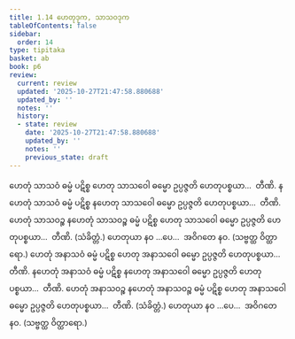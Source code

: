 ```yaml
---
title: 1.14 ဟေတုဒုက, သာသဝဒုက
tableOfContents: false
sidebar:
  order: 14
type: tipitaka
basket: ab
book: p6
review:
  current: review
  updated: '2025-10-27T21:47:58.880688'
  updated_by: ''
  notes: ''
  history:
  - state: review
    date: '2025-10-27T21:47:58.880688'
    updated_by: ''
    notes: ''
    previous_state: draft
---
```



<ReviewStatus review={frontmatter.review} showDetails={true} />

<HypothesisAnnotation frontmatter={frontmatter} />

<DynamicBreadcrumb />

<Division number="34" book="p6" e="ch" v="39" p="47">

<Paragraph number="99" book="p6">
ဟေတုံ သာသဝံ ဓမ္မံ ပဋိစ္စ ဟေတု သာသဝေါ ဓမ္မော ဥပ္ပဇ္ဇတိ ဟေတုပစ္စယာ…  တီဏိ.
</Paragraph>

<Paragraph number="100" book="p6">
နဟေတုံ သာသဝံ ဓမ္မံ ပဋိစ္စ နဟေတု သာသဝေါ ဓမ္မော ဥပ္ပဇ္ဇတိ ဟေတုပစ္စယာ…  တီဏိ.
</Paragraph>

<Paragraph number="101" book="p6">
ဟေတုံ သာသဝဉ္စ နဟေတုံ သာသဝဉ္စ ဓမ္မံ ပဋိစ္စ ဟေတု သာသဝေါ ဓမ္မော ဥပ္ပဇ္ဇတိ ဟေတုပစ္စယာ…  တီဏိ. (သံခိတ္တံ.)
</Paragraph>

<Paragraph number="102" book="p6">
ဟေတုယာ နဝ …ပေ…  အဝိဂတေ နဝ. (သဗ္ဗတ္ထ ဝိတ္ထာရော.)
</Paragraph>

</Division>
<Division number="35" book="p6" e="ch" v="39" p="48">

<Paragraph number="103" book="p6">
ဟေတုံ အနာသဝံ ဓမ္မံ ပဋိစ္စ ဟေတု အနာသဝေါ ဓမ္မော ဥပ္ပဇ္ဇတိ ဟေတုပစ္စယာ…  တီဏိ.
</Paragraph>

<Paragraph number="104" book="p6">
နဟေတုံ အနာသဝံ ဓမ္မံ ပဋိစ္စ နဟေတု အနာသဝေါ ဓမ္မော ဥပ္ပဇ္ဇတိ ဟေတုပစ္စယာ…  တီဏိ.
</Paragraph>

<Paragraph number="105" book="p6">
ဟေတုံ အနာသဝဉ္စ နဟေတုံ အနာသဝဉ္စ ဓမ္မံ ပဋိစ္စ ဟေတု အနာသဝေါ ဓမ္မော ဥပ္ပဇ္ဇတိ ဟေတုပစ္စယာ…  တီဏိ. (သံခိတ္တံ.)
</Paragraph>

<Paragraph number="106" book="p6">
ဟေတုယာ နဝ …ပေ…  အဝိဂတေ နဝ. (သဗ္ဗတ္ထ ဝိတ္ထာရော.)
</Paragraph>
</Division>